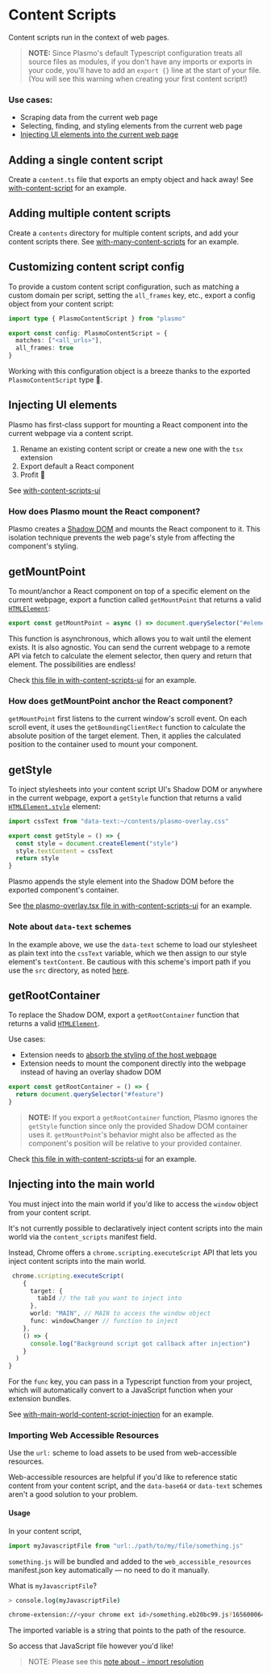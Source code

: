 # Content Scripts

Content scripts run in the context of web pages.

> **NOTE:** Since Plasmo's default Typescript configuration treats all source files as modules, if you don't have any imports or exports in your code, you'll have to add an `export {}` line at the start of your file. (You will see this warning when creating your first content script!)

### Use cases:

- Scraping data from the current web page
- Selecting, finding, and styling elements from the current web page
- [Injecting UI elements into the current web page](#injecting-ui-elements)

## Adding a single content script

Create a `content.ts` file that exports an empty object and hack away! See [with-content-script](https://github.com/PlasmoHQ/examples/tree/main/with-content-script) for an example.

## Adding multiple content scripts

Create a `contents` directory for multiple content scripts, and add your content scripts there. See [with-many-content-scripts](https://github.com/PlasmoHQ/examples/tree/main/with-many-content-scripts) for an example.

## Customizing content script config

To provide a custom content script configuration, such as matching a custom domain per script, setting the `all_frames` key, etc., export a config object from your content script:

```ts
import type { PlasmoContentScript } from "plasmo"

export const config: PlasmoContentScript = {
  matches: ["<all_urls>"],
  all_frames: true
}
```

Working with this configuration object is a breeze thanks to the exported `PlasmoContentScript` type 🥳.

## Injecting UI elements

Plasmo has first-class support for mounting a React component into the current webpage via a content script.

1. Rename an existing content script or create a new one with the `tsx` extension
2. Export default a React component
3. Profit 🎉

See [with-content-scripts-ui](https://github.com/PlasmoHQ/examples/tree/main/with-content-scripts-ui)

### How does Plasmo mount the React component?

Plasmo creates a [Shadow DOM](https://developer.mozilla.org/en-US/docs/Web/Web_Components/Using_shadow_DOM) and mounts the React component to it. This isolation technique prevents the web page's style from affecting the component's styling.

## getMountPoint

To mount/anchor a React component on top of a specific element on the current webpage, export a function called `getMountPoint` that returns a valid [`HTMLElement`](https://developer.mozilla.org/en-US/docs/Web/API/HTMLElement):

```ts
export const getMountPoint = async () => document.querySelector("#element")
```

This function is asynchronous, which allows you to wait until the element exists. It is also agnostic. You can send the current webpage to a remote API via fetch to calculate the element selector, then query and return that element. The possibilities are endless!

Check [this file in with-content-scripts-ui](https://github.com/PlasmoHQ/examples/blob/main/with-content-scripts-ui/contents/plasmo-mount.tsx) for an example.

### How does getMountPoint anchor the React component?

`getMountPoint` first listens to the current window's scroll event. On each scroll event, it uses the `getBoundingClientRect` function to calculate the absolute position of the target element. Then, it applies the calculated position to the container used to mount your component.

## getStyle

To inject stylesheets into your content script UI's Shadow DOM or anywhere in the current webpage, export a `getStyle` function that returns a valid [`HTMLElement.style`](https://developer.mozilla.org/en-US/docs/Web/API/HTMLElement/style) element:

```ts
import cssText from "data-text:~/contents/plasmo-overlay.css"

export const getStyle = () => {
  const style = document.createElement("style")
  style.textContent = cssText
  return style
}
```

Plasmo appends the style element into the Shadow DOM before the exported component's container.

See [the plasmo-overlay.tsx file in with-content-scripts-ui](https://github.com/PlasmoHQ/examples/blob/main/with-content-scripts-ui/contents/plasmo-overlay.tsx) for an example.

### Note about `data-text` schemes

In the example above, we use the `data-text` scheme to load our stylesheet as plain text into the `cssText` variable, which we then assign to our style element's `textContent`. Be cautious with this scheme's import path if you use the `src` directory, as noted [here](/workflows/faq#tilde-import-resolution).

## getRootContainer

To replace the Shadow DOM, export a `getRootContainer` function that returns a valid [`HTMLElement`](https://developer.mozilla.org/en-US/docs/Web/API/HTMLElement).

Use cases:

- Extension needs to [absorb the styling of the host webpage](https://github.com/PlasmoHQ/plasmo/issues/10#issuecomment-1149499252)
- Extension needs to mount the component directly into the webpage instead of having an overlay shadow DOM

```ts
export const getRootContainer = () => {
  return document.querySelector("#feature")
}
```

> **NOTE:** If you export a `getRootContainer` function, Plasmo ignores the `getStyle` function since only the provided Shadow DOM container uses it. `getMountPoint`'s behavior might also be affected as the component's position will be relative to your provided container.

Check [this file in with-content-scripts-ui](https://github.com/PlasmoHQ/examples/blob/main/with-content-scripts-ui/contents/plasmo-root-container.tsx) for an example.

## Injecting into the main world

You must inject into the main world if you'd like to access the `window` object from your content script.

It's not currently possible to declaratively inject content scripts into the main world via the `content_scripts` manifest field.

Instead, Chrome offers a `chrome.scripting.executeScript` API that lets you inject content scripts into the main world.

```ts
 chrome.scripting.executeScript(
    {
      target: {
        tabId // the tab you want to inject into
      },
      world: "MAIN", // MAIN to access the window object
      func: windowChanger // function to inject
    },
    () => {
      console.log("Background script got callback after injection")
    }
  )
}
```

For the `func` key, you can pass in a Typescript function from your project, which will automatically convert to a JavaScript function when your extension bundles.

See [with-main-world-content-script-injection](https://github.com/PlasmoHQ/examples/tree/main/with-main-world-content-script-injection) for an example.

### Importing Web Accessible Resources

Use the `url:` scheme to load assets to be used from web-accessible resources.

Web-accessible resources are helpful if you'd like to reference static content from your content script, and the `data-base64` or `data-text` schemes aren't a good solution to your problem.

#### Usage

In your content script,

```ts
import myJavascriptFile from "url:./path/to/my/file/something.js"
```

`something.js` will be bundled and added to the `web_accessible_resources` manifest.json key automatically — no need to do it manually.

What is `myJavascriptFile`?

```sh
> console.log(myJavascriptFile)

chrome-extension://<your chrome ext id>/something.eb20bc99.js?1656000646313

```

The imported variable is a string that points to the path of the resource.

So access that JavaScript file however you'd like!

> NOTE: Please see this [note about `~` import resolution](/workflows/faq#tilde-import-resolution)
